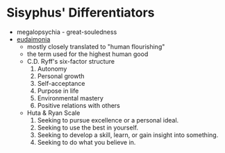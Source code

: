 # Sisyphus' Differentiators

- megalopsychia - great-souledness
- [eudaimonia](https://en.wikipedia.org/wiki/Eudaimonia)
	- mostly closely translated to "human flourishing"
	- the term used for the highest human good
	- C.D. Ryff's six-factor structure
		1. Autonomy
		2. Personal growth
		3. Self-acceptance
		4. Purpose in life
		5. Environmental mastery
		6. Positive relations with others
	- Huta & Ryan Scale
		1. Seeking to pursue excellence or a personal ideal.
		2. Seeking to use the best in yourself.
		3. Seeking to develop a skill, learn, or gain insight into something.
		4. Seeking to do what you believe in.
